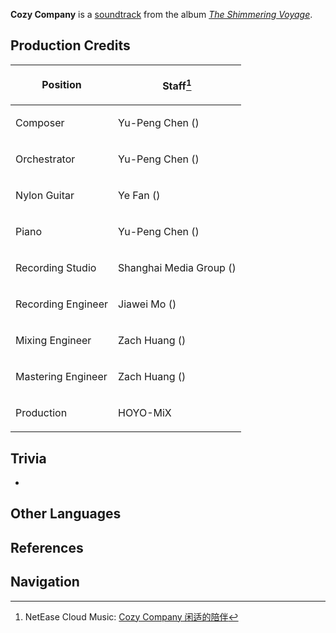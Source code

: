 {{Soundtrack Infobox
|title          =
|image          = The Shimmering Voyage.jpg
|album          = The Shimmering Voyage
|disc           = 1
|number         = 13
|featured       =
|featured2      =
|featured3      =
|featured_disc  =
|featured_disc2 =
|featured_disc3 =
|youtube_id     = cdC8wPt_SPw
|youtube_time   = 1328
|spotify_id     = 4HHOEMAEvtWDdc3IMd2fye
|played_in      = Golden Apple Archipelago
|during         = [[Golden Apple Archipelago]] (Dawn)
|domain         =
|previous       = In Stories of Fading Light
|next           = Reminiscence of the Old Days
}}
'''Cozy Company''' is a [[soundtrack]] from the album ''[[The Shimmering Voyage]]''.

==Production Credits==
{| class="wikitable" style="text-align:left; height:0.5em"
! Position
! Staff<ref>NetEase Cloud Music: [https://music.163.com/#/song?id=1861402595 Cozy Company 闲适的陪伴]</ref>
|-
! Composer
| Yu-Peng Chen ({{Lang|zh=陈致逸|mini=1}})
|-
! Orchestrator
| Yu-Peng Chen ({{Lang|zh=陈致逸|mini=1}})
|-
! Nylon Guitar
| Ye Fan ({{Lang|zh=范晔|mini=1}})
|-
! Piano
| Yu-Peng Chen ({{Lang|zh=陈致逸|mini=1}})
|-
! Recording Studio
| Shanghai Media Group ({{Lang|zh=上海广播大厦|mini=1}})
|-
! Recording Engineer
| Jiawei Mo ({{Lang|zh=莫家伟|mini=1}})
|-
! Mixing Engineer
| Zach Huang ({{Lang|zh=黄巍|mini=1}})
|-
! Mastering Engineer
| Zach Huang ({{Lang|zh=黄巍|mini=1}})
|-
! Production
| HOYO-MiX
|}

==Trivia==
* {{Transclude|Comforting Quietude|GAATheme3|section=1}}

==Other Languages==
{{Other Languages|default_hidden = 1
|en      = Cozy Company
|zhs     = 闲适的陪伴
|zhs_rm  = Xiánshì de Péibàn
|zht     = 閒適的陪伴
|zht_rm  = Xiánshì de Péibàn
|ja      = 心地良い付き添い
|ja_rm   = Kokochiyoi Tsukisou
}}

==References==
{{Reflist}}

==Navigation==
{{Soundtrack Navbox|The Shimmering Voyage}}